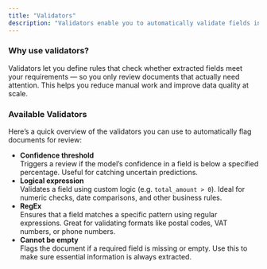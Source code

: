 ```yaml
---
title: "Validators"
description: "Validators enable you to automatically validate fields instead of having to review everything."
---
```


### Why use validators?

Validators let you define rules that check whether extracted fields meet your requirements — so you only review documents that actually need attention. This helps you reduce manual work and improve data quality at scale.

### Available Validators

Here’s a quick overview of the validators you can use to automatically flag documents for review:

- **Confidence threshold**\
  Triggers a review if the model’s confidence in a field is below a specified percentage. Useful for catching uncertain predictions.
- **Logical expression**\
  Validates a field using custom logic (e.g. `total_amount > 0`). Ideal for numeric checks, date comparisons, and other business rules.
- **RegEx**\
  Ensures that a field matches a specific pattern using regular expressions. Great for validating formats like postal codes, VAT numbers, or phone numbers.
- **Cannot be empty**\
  Flags the document if a required field is missing or empty. Use this to make sure essential information is always extracted.